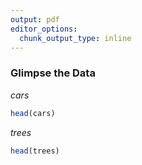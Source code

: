 ```yaml
---
output: pdf
editor_options: 
  chunk_output_type: inline
---
```

### Glimpse the Data
*cars*
```r
head(cars)
```
*trees*
```r
head(trees)
```
